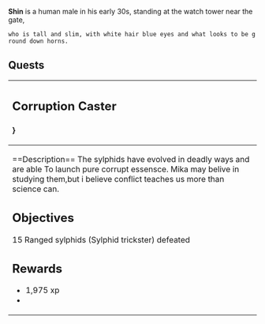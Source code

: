 {{Npcbox
|doc=
| name = Shin
| image = Shin.jpg
| titles =N/A
| race = Human
| affiliation = N/A
| gender = Male
| occupation = Bounty hunter<br />Quest Giver
| location = [[Galian plains]]
| status = Alive
}}
'''Shin''' is a human male in his early 30s, standing at the watch tower near the gate,
 who is tall and slim, with white hair blue eyes and what looks to be ground down horns.
 
==Quests==
{|class="mw-collapsible mw-callopsed" width="100%"
|-
! align="left" |<h2>Corruption Caster</h2>}
|-
|==Description==
The sylphids have evolved in deadly ways and are able
To launch pure corrupt essensce.
Mika may belive in studying them,but i believe conflict teaches us 
more than science can.

==Objectives==
15 Ranged sylphids (Sylphid trickster) defeated

==Rewards==
*1,975 xp
*{{cost|115}}
|}
